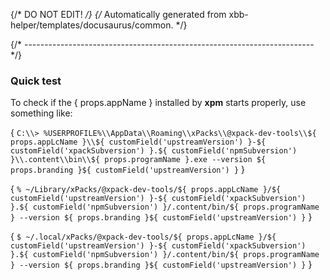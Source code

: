 {/* DO NOT EDIT! */}
{/* Automatically generated from xbb-helper/templates/docusaurus/common. */}



{/* ------------------------------------------------------------------------ */}

### Quick test

To check if the { props.appName } installed by **xpm** starts properly, use something like:

<Tabs groupId="operating-systems">

<TabItem value="windows" label="Windows" default>

<CodeBlock language="console"> {
`C:\\> %USERPROFILE%\\AppData\\Roaming\\xPacks\\@xpack-dev-tools\\${ props.appLcName }\\${ customField('upstreamVersion') }-${ customField('xpackSubversion') }.${ customField('npmSubversion') }\\.content\\bin\\${ props.programName }.exe --version
${ props.branding }${ customField('upstreamVersion') }`
} </CodeBlock>

</TabItem>

<TabItem value="macos" label="macOS">

<CodeBlock language="console"> {
`% ~/Library/xPacks/@xpack-dev-tools/${ props.appLcName }/${ customField('upstreamVersion') }-${ customField('xpackSubversion') }.${ customField('npmSubversion') }/.content/bin/${ props.programName } --version
${ props.branding }${ customField('upstreamVersion') }`
} </CodeBlock>

</TabItem>

<TabItem value="linux" label="GNU/Linux">

<CodeBlock language="console"> {
`$ ~/.local/xPacks/@xpack-dev-tools/${ props.appLcName }/${ customField('upstreamVersion') }-${ customField('xpackSubversion') }.${ customField('npmSubversion') }/.content/bin/${ props.programName } --version
${ props.branding }${ customField('upstreamVersion') }`
} </CodeBlock>

</TabItem>

</Tabs>
